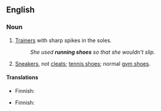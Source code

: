 ==English==

===Noun===
{{en-plural noun|head=[[running]] [[shoes]]}}

# {{British}} [[trainer|Trainers]] with sharp spikes in the soles.
#:''She used '''running shoes''' so that she wouldn't slip.''
# {{North America}} [[sneakers|Sneakers]], not [[cleats]]; [[tennis shoes]]; normal [[gym shoes]].

====Translations====
{{trans-top|spiked trainers}}
* Finnish: {{t|fi|piikkarit|p}}
{{trans-mid}}
{{trans-bottom}}

{{trans-top|sneakers}}
* Finnish: {{t-|fi|lenkkitossut|p}}
{{trans-mid}}
{{trans-bottom}}